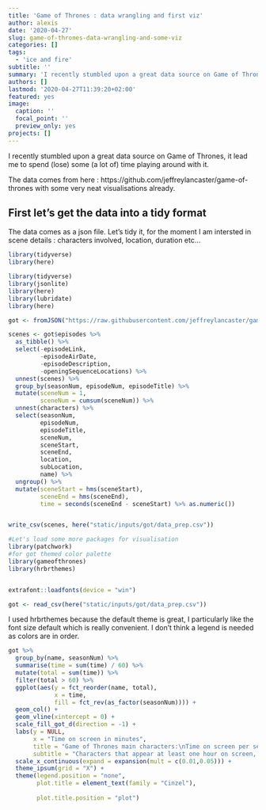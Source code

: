 ```yaml
---
title: 'Game of Thrones : data wrangling and first viz'
author: alexis
date: '2020-04-27'
slug: game-of-thrones-data-wrangling-and-some-viz
categories: []
tags:
  - 'ice and fire'
subtitle: ''
summary: 'I recently stumbled upon a great data source on Game of Thrones, it lead me to spend (lose) some (a lot of) time playing around with it.'
authors: []
lastmod: '2020-04-27T11:39:20+02:00'
featured: yes
image:
  caption: ''
  focal_point: ''
  preview_only: yes
projects: []
---
```


I recently stumbled upon a great data source on Game of Thrones, it lead me to spend (lose) some (a lot of) time playing around with it.

The data comes from here : https://github.com/jeffreylancaster/game-of-thrones with some very neat visualisations already.

## First let's get the data into a tidy format
The data comes as a json file. Let's tidy it, for the moment I am intersted in scene details : characters involved, location, duration etc...

```r
library(tidyverse)
library(here)

```


```r
library(tidyverse)
library(jsonlite)
library(here)
library(lubridate)
library(here)

got <- fromJSON("https://raw.githubusercontent.com/jeffreylancaster/game-of-thrones/master/data/episodes.json")

scenes <- got$episodes %>%
  as_tibble() %>% 
  select(-episodeLink,
         -episodeAirDate,
         -episodeDescription,
         -openingSequenceLocations) %>% 
  unnest(scenes) %>% 
  group_by(seasonNum, episodeNum, episodeTitle) %>% 
  mutate(sceneNum = 1,
         sceneNum = cumsum(sceneNum)) %>% 
  unnest(characters) %>% 
  select(seasonNum,
         episodeNum,
         episodeTitle,
         sceneNum,
         sceneStart,
         sceneEnd,
         location,
         subLocation,
         name) %>% 
  ungroup() %>% 
  mutate(sceneStart = hms(sceneStart),
         sceneEnd = hms(sceneEnd),
         time = seconds(sceneEnd - sceneStart) %>% as.numeric())


write_csv(scenes, here("static/inputs/got/data_prep.csv"))

```


```r
#Let's load some more packages for visualisation
library(patchwork)
#for got themed color palette
library(gameofthrones)
library(hrbrthemes)


extrafont::loadfonts(device = "win")

got <- read_csv(here("static/inputs/got/data_prep.csv"))
```

I used hrbrthemes because the default theme is great, I particularly like the font size default which is really convenient. 
I don't think a legend is needed as colors are in order.

```r

got %>% 
  group_by(name, seasonNum) %>%
  summarise(time = sum(time) / 60) %>% 
  mutate(total = sum(time)) %>% 
  filter(total > 60) %>% 
  ggplot(aes(y = fct_reorder(name, total), 
             x = time, 
             fill = fct_rev(as_factor(seasonNum)))) +
  geom_col() +
  geom_vline(xintercept = 0) +
  scale_fill_got_d(direction = -1) +
  labs(y = NULL,
       x = "Time on screen in minutes",
       title = "Game of Thrones main characters:\nTime on screen per season",
       subtitle = "Characters that appear at least one hour on screen, colored by season") +
  scale_x_continuous(expand = expansion(mult = c(0.01,0.05))) +
  theme_ipsum(grid = "X") +
  theme(legend.position = "none",
        plot.title = element_text(family = "Cinzel"),
        
        plot.title.position = "plot")




```

